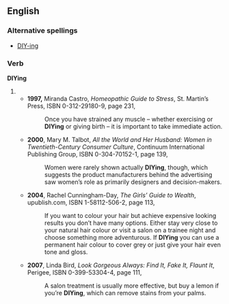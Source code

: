 ==English==

===Alternative spellings===
* [[DIY-ing]]

===Verb===
'''DIYing'''

# {{present participle of|[[DIY]]}}
#* '''1997,''' Miranda Castro, ''Homeopathic Guide to Stress'',<sup >[http://books.google.com/books?id=hZZVCW6Gw2IC ]</sup > St. Martin’s Press, ISBN 0-312-29180-9, page 231,
#*: Once you have strained any muscle – whether exercising or '''DIYing''' or giving birth – it is important to take immediate action.
#* '''2000''', Mary M. Talbot, ''All the World and Her Husband: Women in Twentieth-Century Consumer Culture'',<sup >[http://books.google.com/books?id=nPHucjV8JdwC ]</sup> Continuum International Publishing Group, ISBN 0-304-70152-1, page 139,
#*: Women were rarely shown actually '''DIYing''', though, which suggests the product manufacturers behind the advertising saw women’s role as primarily designers and decision-makers.
#* '''2004''', Rachel Cunningham-Day, ''The Girls’ Guide to Wealth'',<sup >[http://books.google.com/books?id=qOkolzEKj0YC ]</sup > upublish.com, ISBN 1-58112-506-2, page 113,
#*: If you want to colour your hair but achieve expensive looking results you don’t have many options. Either stay very close to your natural hair colour or visit a salon on a trainee night and choose something more adventurous. If '''DIYing''' you can use a permanent hair colour to cover grey or just give your hair even tone and gloss. <!-- [sic] the general punctuation shortage -->
#* '''2007''', Linda Bird, ''Look Gorgeous Always: Find It, Fake It, Flaunt It'',<sup >[http://books.google.com/books?id=s40yxLzW8WAC ]</sup > Perigee, ISBN 0-399-53304-4, page 111,
#*: A salon treatment is usually more effective, but buy a lemon if you’re '''DIYing''', which can remove stains from your palms.